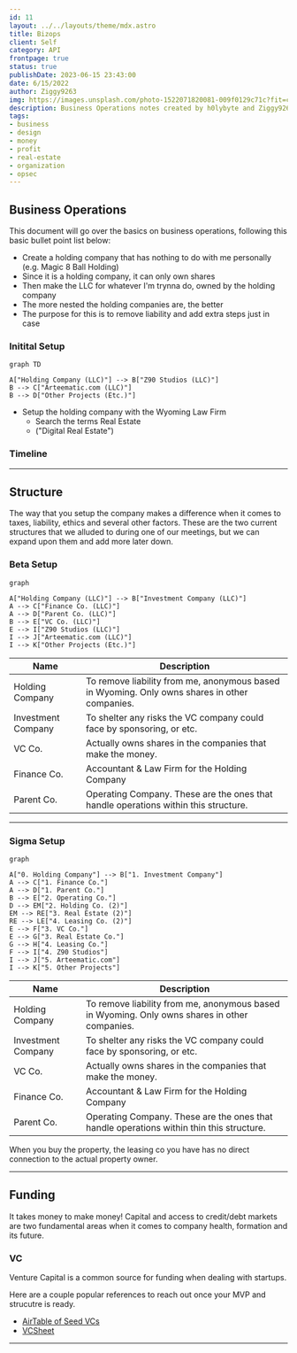 ```yaml
---
id: 11
layout: ../../layouts/theme/mdx.astro
title: Bizops
client: Self
category: API
frontpage: true
status: true
publishDate: 2023-06-15 23:43:00
date: 6/15/2022
author: Ziggy9263
img: https://images.unsplash.com/photo-1522071820081-009f0129c71c?fit=crop&w=1400&h=700&q=75
description: Business Operations notes created by h0lybyte and Ziggy9263.
tags:
- business
- design
- money
- profit
- real-estate
- organization
- opsec
---
```


## Business Operations

This document will go over the basics on business operations, following this basic bullet point list below:

- Create a holding company that has nothing to do with me personally (e.g. Magic 8 Ball Holding)
- Since it is a holding company, it can only own shares
- Then make the LLC for whatever I'm trynna do, owned by the holding company
- The more nested the holding companies are, the better
- The purpose for this is to remove liability and add extra steps just in case

### Initital Setup

```mermaid
graph TD

A["Holding Company (LLC)"] --> B["Z90 Studios (LLC)"]
B --> C["Arteematic.com (LLC)"]
B --> D["Other Projects (Etc.)"]
```
- Setup the holding company with the Wyoming Law Firm
	- Search the terms Real Estate
	- ("Digital Real Estate")

### Timeline


---

## Structure

The way that you setup the company makes a difference when it comes to taxes, liability, ethics and several other factors.
These are the two current structures that we alluded to during one of our meetings, but we can expand upon them and add more later down.

### Beta Setup
```mermaid
graph 

A["Holding Company (LLC)"] --> B["Investment Company (LLC)"]
A --> C["Finance Co. (LLC)"]
A --> D["Parent Co. (LLC)"]
B --> E["VC Co. (LLC)"]
E --> I["Z90 Studios (LLC)"]
I --> J["Arteematic.com (LLC)"]
I --> K["Other Projects (Etc.)"]
```
Name | Description
---- | ----
Holding Company | To remove liability from me, anonymous based in Wyoming. Only owns shares in other companies.
Investment Company | To shelter any risks the VC company could face by sponsoring, or etc.
VC Co. | Actually owns shares in the companies that make the money.
Finance Co. | Accountant & Law Firm for the Holding Company
Parent Co. | Operating Company. These are the ones that handle operations within this structure.


---

### Sigma Setup

```mermaid
graph 

A["0. Holding Company"] --> B["1. Investment Company"]
A --> C["1. Finance Co."]
A --> D["1. Parent Co."]
B --> E["2. Operating Co."]
D --> EM["2. Holding Co. (2)"]
EM --> RE["3. Real Estate (2)"]
RE --> LE["4. Leasing Co. (2)"]
E --> F["3. VC Co."]
E --> G["3. Real Estate Co."]
G --> H["4. Leasing Co."]
F --> I["4. Z90 Studios"]
I --> J["5. Arteematic.com"]
I --> K["5. Other Projects"]
```

Name | Description
---- | ----
Holding Company | To remove liability from me, anonymous based in Wyoming. Only owns shares in other companies.
Investment Company | To shelter any risks the VC company could face by sponsoring, or etc.
VC Co. | Actually owns shares in the companies that make the money.
Finance Co. | Accountant & Law Firm for the Holding Company
Parent Co. | Operating Company. These are the ones that handle operations within thin this structure.

When you buy the property, the leasing co you have has no direct connection to the actual property owner.

---

## Funding

It takes money to make money! 
Capital and access to credit/debt markets are two fundamental areas when it comes to company health, formation and its future.

### VC

Venture Capital is a common source for funding when dealing with startups.

Here are a couple popular references to reach out once your MVP and strucutre is ready.

- [AirTable of Seed VCs](https://airtable.com/shrkohpeE2AO2ldeq/tbl5Q8N7NuW22z5Bt?backgroundColor=cyan&viewControls=on)
- [VCSheet](https://www.vcsheet.com/)

---